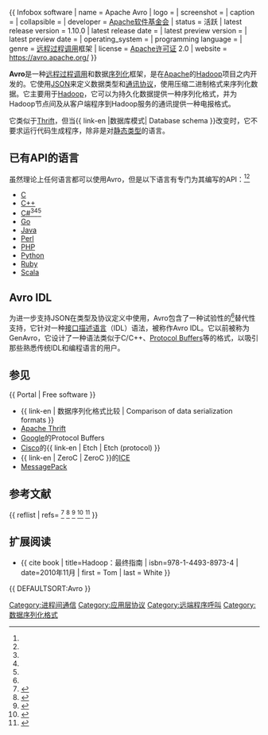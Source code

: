 {{NoteTA|G1=IT|G2=FL}}
{{ Infobox software
| name                   = Apache Avro
| logo                   =
| screenshot             =
| caption                =
| collapsible            =
| developer              = [[Apache软件基金会|Apache软件基金会]]
| status                 = 活跃
| latest release version = 1.10.0
| latest release date    = {{release date and age|2020|06|29}}
| latest preview version =
| latest preview date    =
| operating_system       =
| programming language   =
| genre                  = [[远程过程调用|远程过程调用]]框架
| license                = [[Apache许可证|Apache许可证]] 2.0
| website                = https://avro.apache.org/
}}

'''Avro'''是一种[[远程过程调用|远程过程调用]]和数据[[序列化|序列化]]框架，是在[[Apache|Apache]]的[[Hadoop|Hadoop]]项目之内开发的。它使用[[JSON|JSON]]来定义数据类型和[[通讯协议|通讯协议]]，使用压缩二进制格式来序列化数据。它主要用于[[Hadoop|Hadoop]]，它可以为持久化数据提供一种序列化格式，并为Hadoop节点间及从客户端程序到Hadoop服务的通讯提供一种电报格式。

它类似于[[Thrift|Thrift]]，但当{{ link-en |数据库模式| Database schema }}改变时，它不要求运行代码生成程序，除非是对[[静态类型|静态类型]]的语言。

== 已有API的语言 ==

虽然理论上任何语言都可以使用Avro，但是以下语言有专门为其编写的API：<ref name="github" /><ref name="language" />
*[[C语言|C]]
*[[C++|C++]]
*[[C♯|C#]]<ref name="fix" /><ref name="avro533" /><ref name="language" />
*[[Go|Go]]
*[[Java|Java]]
*[[Perl|Perl]]
*[[PHP|PHP]]
*[[Python|Python]]
*[[Ruby|Ruby]]
*[[Scala|Scala]]

== Avro IDL ==

为进一步支持JSON在类型及协议定义中使用，Avro包含了一种试验性的<ref name="docs" />替代性支持，它针对一种[[接口描述语言|接口描述语言]]（IDL）语法，被称作Avro IDL。它以前被称为GenAvro，它设计了一种语法类似于C/C++、[[Protocol_Buffers|Protocol Buffers]]等的格式，以吸引那些熟悉传统IDL和编程语言的用户。

== 参见 ==

{{ Portal | Free software }}

* {{ link-en | 数据序列化格式比较 | Comparison of data serialization formats }}
* [[Apache_Thrift|Apache Thrift]]
* [[Google|Google]]的Protocol Buffers
* [[Cisco|Cisco]]的{{ link-en | Etch | Etch (protocol) }}
* {{ link-en | ZeroC | ZeroC }}的[[ICE_(中间件)|ICE]]
* [[MessagePack|MessagePack]]

== 参考文献 ==

{{ reflist | refs=
<ref name="github">{{cite web | url=https://github.com/phunt/avro-rpc-quickstart | title=GitHub - phunt/avro-rpc-quickstart: Apache Avro RPC Quick Start. | author=phunt | work=GitHub | accessdate=2016年4月13日 | archive-date=2020年11月9日 | archive-url=https://web.archive.org/web/20201109000939/http://github.com/phunt/avro-rpc-quickstart | dead-url=no }}{{en}}</ref>
<ref name="language">{{cite web | url=https://cwiki.apache.org/confluence/display/AVRO/Supported+Languages | title=支持的语言 - Apache Avro - Apache软件基金会 | 3= | accessdate=2016年4月21日 | archive-date=2020年10月31日 | archive-url=https://web.archive.org/web/20201031031537/https://cwiki.apache.org/confluence/display/AVRO/Supported+Languages | dead-url=no }}{{en}}</ref>
<ref name="fix">{{cite web | url=https://issues.apache.org/jira/browse/AVRO/fixforversion/12316197 | title=Avro: 1.5.1 - ASF JIRA | accessdate=2016年4月13日 | archive-date=2016年4月25日 | archive-url=https://web.archive.org/web/20160425150149/https://issues.apache.org/jira/browse/AVRO/fixforversion/12316197 | dead-url=no }}{{en}}</ref>
<ref name="avro533">{{cite web | url=https://issues.apache.org/jira/browse/AVRO-533 | title=[AVRO-533] Avro的.NET实现 - ASF JIRA | accessdate=2016年4月13日 | archive-date=2020年10月25日 | archive-url=https://web.archive.org/web/20201025103839/https://issues.apache.org/jira/browse/AVRO-533 | dead-url=no }}{{en}}</ref>
<ref name="docs">{{cite web | url=http://avro.apache.org/docs/current/idl.html | title=Apache Avro 1.8.0 IDL | accessdate=2016年4月13日 | archive-date=2010年9月20日 | archive-url=https://web.archive.org/web/20100920001652/http://avro.apache.org/docs/current/idl.html | dead-url=no }}{{en}}</ref>
}}

== 扩展阅读 ==

* {{ cite book | title=Hadoop：最终指南 | isbn=978-1-4493-8973-4 | date=2010年11月 | first = Tom | last = White }}

{{Apache}}
{{Data Exchange}}

{{ DEFAULTSORT:Avro }}

[[Category:进程间通信|Category:进程间通信]]
[[Category:应用层协议|Category:应用层协议]]
[[Category:远端程序呼叫|Category:远端程序呼叫]]
[[Category:数据序列化格式|Category:数据序列化格式]]